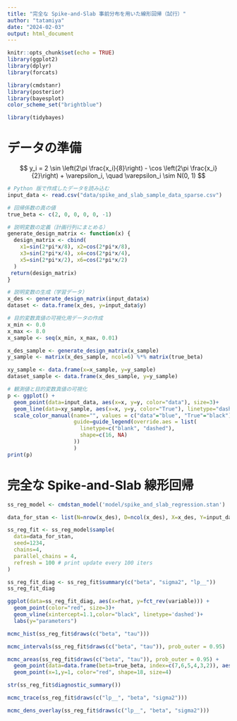 ```yaml
---
title: "完全な Spike-and-Slab 事前分布を用いた線形回帰（試行）"
author: "tatamiya"
date: "2024-02-03"
output: html_document
---
```


```r
knitr::opts_chunk$set(echo = TRUE)
library(ggplot2)
library(dplyr)
library(forcats)

library(cmdstanr)
library(posterior)
library(bayesplot)
color_scheme_set("brightblue")

library(tidybayes)
```


# データの準備

$$
y_i = 2 \sin \left(2\pi \frac{x_i}{8}\right) - \cos \left(2\pi \frac{x_i}{2}\right) + \varepsilon_i, \quad \varepsilon_i \sim N(0, 1)
$$

```r
# Python 版で作成したデータを読み込む
input_data <- read.csv("data/spike_and_slab_sample_data_sparse.csv")
```

```r
# 回帰係数の真の値
true_beta <- c(2, 0, 0, 0, 0, -1)

# 説明変数の定義（計画行列にまとめる）
generate_design_matrix <- function(x) {
  design_matrix <- cbind(
    x1=sin(2*pi*x/8), x2=cos(2*pi*x/8),
    x3=sin(2*pi*x/4), x4=cos(2*pi*x/4),
    x5=sin(2*pi*x/2), x6=cos(2*pi*x/2)
  )
 return(design_matrix)
}

# 説明変数の生成（学習データ）
x_des <- generate_design_matrix(input_data$x)
dataset <- data.frame(x_des, y=input_data$y)
```


```r
# 目的変数真値の可視化用データの作成
x_min <- 0.0
x_max <- 8.0
x_sample <- seq(x_min, x_max, 0.01)

x_des_sample <- generate_design_matrix(x_sample)
y_sample <- matrix(x_des_sample, ncol=6) %*% matrix(true_beta)

xy_sample <- data.frame(x=x_sample, y=y_sample)
dataset_sample <- data.frame(x_des_sample, y=y_sample)
```


```r
# 観測値と目的変数真値の可視化
p <- ggplot() +
  geom_point(data=input_data, aes(x=x, y=y, color="data"), size=3)+
  geom_line(data=xy_sample, aes(x=x, y=y, color="True"), linetype="dashed")+
  scale_color_manual(name="", values = c("data"="blue", "True"="black"),
                     guide=guide_legend(override.aes = list(
                       linetype=c("blank", "dashed"),
                       shape=c(16, NA)
                     ))
                     )
print(p)
```

# 完全な Spike-and-Slab 線形回帰

```r
ss_reg_model <- cmdstan_model('model/spike_and_slab_regression.stan')
```

```r
data_for_stan <- list(N=nrow(x_des), D=ncol(x_des), X=x_des, Y=input_data$y, N_new=nrow(x_des_sample), X_new=x_des_sample)

ss_reg_fit <- ss_reg_model$sample(
  data=data_for_stan,
  seed=1234,
  chains=4,
  parallel_chains = 4,
  refresh = 100 # print update every 100 iters
)
```

```r
ss_reg_fit_diag <- ss_reg_fit$summary(c("beta", "sigma2", "lp__"))
ss_reg_fit_diag
```
```r
ggplot(data=ss_reg_fit_diag, aes(x=rhat, y=fct_rev(variable))) +
  geom_point(color="red", size=3)+
  geom_vline(xintercept=1.1,color="black", linetype='dashed')+
  labs(y="parameters")
```

```r
mcmc_hist(ss_reg_fit$draws(c("beta", "tau")))
```

```r
mcmc_intervals(ss_reg_fit$draws(c("beta", "tau")), prob_outer = 0.95)
```

```r
mcmc_areas(ss_reg_fit$draws(c("beta", "tau")), prob_outer = 0.95) +
  geom_point(data=data.frame(beta=true_beta, index=c(7,6,5,4,3,2)), aes(x=beta, y=index), color="red", shape=18, size=4)+
  geom_point(x=1,y=1, color="red", shape=18, size=4)
```

```r
str(ss_reg_fit$diagnostic_summary())
```

```r
mcmc_trace(ss_reg_fit$draws(c("lp__", "beta", "sigma2")))
```

```r
mcmc_dens_overlay(ss_reg_fit$draws(c("lp__", "beta", "sigma2")))
```
